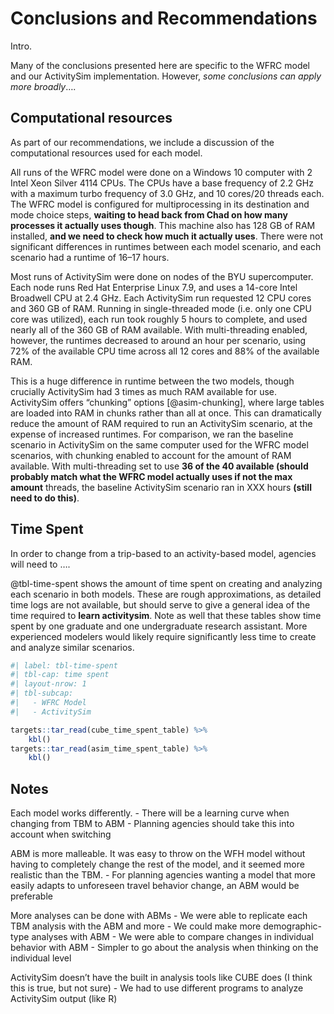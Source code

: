 # Conclusions and Recommendations {#sec-conclusions}

Intro.

Many of the conclusions presented here are specific to the WFRC model and our ActivitySim implementation.
However, *some conclusions can apply more broadly*....

## Computational resources

As part of our recommendations, we include a discussion of the computational resources used for each model.

All runs of the WFRC model were done on a Windows 10 computer with 2 Intel Xeon Silver 4114 CPUs.
The CPUs have a base frequency of 2.2 GHz with a maximum turbo frequency of 3.0 GHz, and 10 cores/20 threads each.
The WFRC model is configured for multiprocessing in its destination and mode choice steps, **waiting to head back from Chad on how many processes it actually uses though**.
This machine also has 128 GB of RAM installed, **and we need to check how much it actually uses**.
There were not significant differences in runtimes between each model scenario, and each scenario had a runtime of 16--17 hours.

Most runs of ActivitySim were done on nodes of the BYU supercomputer.
Each node runs Red Hat Enterprise Linux 7.9, and uses a 14-core Intel Broadwell CPU at 2.4 GHz.
Each ActivitySim run requested 12 CPU cores and 360 GB of RAM.
Running in single-threaded mode (i.e. only one CPU core was utilized), each run took roughly 5 hours to complete, and used nearly all of the 360 GB of RAM available.
With multi-threading enabled, however, the runtimes decreased to around an hour per scenario, using 72% of the available CPU time across all 12 cores and 88% of the available RAM.

This is a huge difference in runtime between the two models, though crucially ActivitySim had 3 times as much RAM available for use.
ActivitySim offers "chunking" options [@asim-chunking], where large tables are loaded into RAM in chunks rather than all at once.
This can dramatically reduce the amount of RAM required to run an ActivitySim scenario, at the expense of increased runtimes.
For comparison, we ran the baseline scenario in ActivitySim on the same computer used for the WFRC model scenarios, with chunking enabled to account for the amount of RAM available.
With multi-threading set to use **36 of the 40 available (should probably match what the WFRC model actually uses if not the max amount** threads, the baseline ActivitySim scenario ran in XXX hours **(still need to do this)**.

## Time Spent

In order to change from a trip-based to an activity-based model, agencies will need to ....

@tbl-time-spent shows the amount of time spent on creating and analyzing each scenario in both models.
These are rough approximations, as detailed time logs are not available, but should serve to give a general idea of the time required to **learn activitysim**.
Note as well that these tables show time spent by one graduate and one undergraduate research assistant.
More experienced modelers would likely require significantly less time to create and analyze similar scenarios.

```r
#| label: tbl-time-spent
#| tbl-cap: time spent
#| layout-nrow: 1
#| tbl-subcap:
#|   - WFRC Model
#|   - ActivitySim

targets::tar_read(cube_time_spent_table) %>% 
	kbl()
targets::tar_read(asim_time_spent_table) %>% 
	kbl()
```

## Notes

Each model works differently.
- There will be a learning curve when changing from TBM to ABM - Planning agencies should take this into account when switching

ABM is more malleable.
It was easy to throw on the WFH model without having to completely change the rest of the model, and it seemed more realistic than the TBM.
- For planning agencies wanting a model that more easily adapts to unforeseen travel behavior change, an ABM would be preferable

More analyses can be done with ABMs - We were able to replicate each TBM analysis with the ABM and more - We could make more demographic-type analyses with ABM - We were able to compare changes in individual behavior with ABM - Simpler to go about the analysis when thinking on the individual level

ActivitySim doesn't have the built in analysis tools like CUBE does (I think this is true, but not sure) - We had to use different programs to analyze ActivitySim output (like R)
